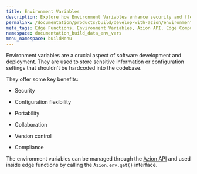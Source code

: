 ```yaml
---
title: Environment Variables
description: Explore how Environment Variables enhance security and flexibility in software development using Edge Functions through the Azion API.
permalink: /documentation/products/build/develop-with-azion/environment-variables/
meta_tags: Edge Functions, Environment Variables, Azion API, Edge Computing, Configuration Management, Security Compliance, Software Deployment, API Reference
namespace: documentation_build_data_env_vars
menu_namespace: buildMenu
---
```



<LinkButton link="/en/documentation/products/edge-application/edge-functions/runtime/api-reference/environment-variables/" label="environment variables API reference" outlined />


Environment variables are a crucial aspect of software development and deployment. 
They are used to store sensitive information or configuration settings that shouldn't be hardcoded into the codebase.

They offer some key benefits: 

- Security

- Configuration flexibility

- Portability

- Collaboration

- Version control

- Compliance

The environment variables can be managed through the [Azion API](https://api.azion.com/) and used inside edge functions by calling the `Azion.env.get()` interface.




